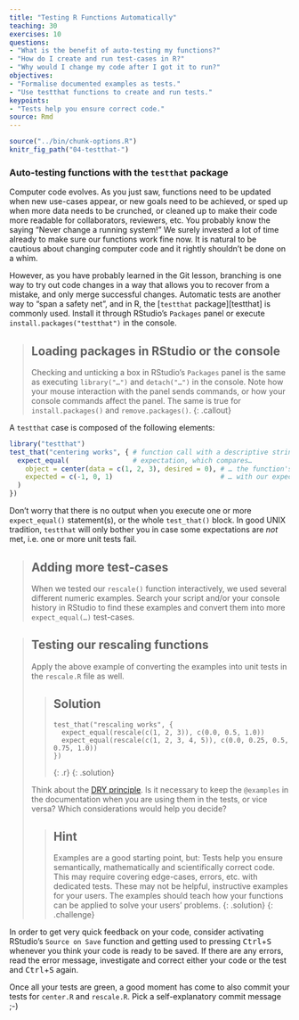 ```yaml
---
title: "Testing R Functions Automatically"
teaching: 30
exercises: 10
questions:
- "What is the benefit of auto-testing my functions?"
- "How do I create and run test-cases in R?"
- "Why would I change my code after I got it to run?"
objectives:
- "Formalise documented examples as tests."
- "Use testthat functions to create and run tests."
keypoints:
- "Tests help you ensure correct code."
source: Rmd
---
```


```r
source("../bin/chunk-options.R")
knitr_fig_path("04-testthat-")
```

### Auto-testing functions with the `testthat` package

Computer code evolves. As you just saw, functions need to be updated
when new use-cases appear, or new goals need to be achieved, or
sped up when more data needs to be crunched, or cleaned up to make their code
more readable for collaborators, reviewers, etc. You probably know the saying
"Never change a running system!" We surely invested a lot of time already to make
sure our functions work fine now. It is natural to be cautious about changing
computer code and it rightly shouldn't be done on a whim.

However, as you have probably learned in the Git lesson, branching is one way to
try out code changes in a way that allows you to recover from a mistake, and only
merge successful changes. Automatic tests are another way to "span a safety net",
and in R, the [`testthat` package][testthat] is commonly used. Install it through
RStudio's `Packages` panel or execute `install.packages("testthat")` in the console.

> ## Loading packages in RStudio or the console
>
> Checking and unticking a box in RStudio's `Packages` panel is the same as
> executing `library("…")` and `detach("…")` in the console. Note how your mouse
> interaction with the panel sends commands, or how your console commands affect
> the panel. The same is true for `install.packages()` and `remove.packages()`.
{: .callout}

A `testthat` case is composed of the following elements:

```r
library("testthat")
test_that("centering works", { # function call with a descriptive string
  expect_equal(                # expectation, which compares…
    object = center(data = c(1, 2, 3), desired = 0), # … the function's actual output…
    expected = c(-1, 0, 1)                           # … with our expected result
  )
})
```

Don't worry that there is no output when you execute one or more `expect_equal()`
statement(s), or  the whole `test_that()` block. In good UNIX
tradition, `testthat` will only bother you in case some expectations are _not_
met, i.e. one or more unit tests fail.

> ## Adding more test-cases
>
> When we tested our `rescale()` function interactively, we used several different
> numeric examples. Search your script and/or your console history in RStudio to
> find these examples and convert them into more `expect_equal(…)` test-cases.


> ## Testing our rescaling functions
>
> Apply the above example of converting the examples into unit tests in the
> `rescale.R` file as well.
>
> > ## Solution
> > ~~~
> > test_that("rescaling works", {
> >   expect_equal(rescale(c(1, 2, 3)), c(0.0, 0.5, 1.0))
> >   expect_equal(rescale(c(1, 2, 3, 4, 5)), c(0.0, 0.25, 0.5, 0.75, 1.0))
> > })
> > ~~~
> > {: .r}
> {: .solution}
> 
> Think about the [DRY principle]({{ page.root }}/03-func-R/#composing-functions).
> Is it necessary to keep the `@examples` in the documentation when you are using
> them in the tests, or vice versa? Which considerations would help you decide?
>
> > ## Hint
> > 
> > Examples are a good starting point, but: Tests help you ensure semantically,
> > mathematically and scientifically correct code. This may require covering
> > edge-cases, errors, etc. with dedicated tests. These may not be helpful,
> > instructive examples for your users. The examples should teach how  your
> > functions can be applied to solve your users' problems.
> {: .solution}
{: .challenge}

In order to get very quick feedback on your code, consider activating RStudio's
`Source on Save` function and getting used to pressing <kbd>Ctrl</kbd>+<kbd>S</kbd>
whenever you think your code is ready to be saved. If there are any errors, read
the error message, investigate and correct either your code or the test and
<kbd>Ctrl</kbd>+<kbd>S</kbd> again.

Once all your tests are green, a good moment has come to also commit your tests
for `center.R` and `rescale.R`. Pick a self-explanatory commit message ;-)
